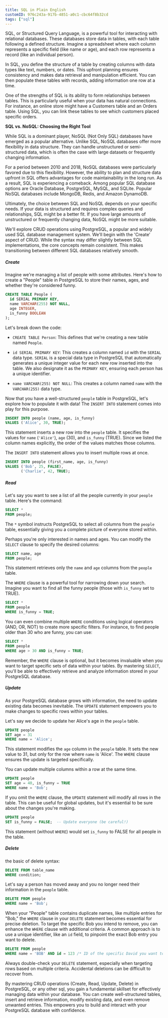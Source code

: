 ```yaml
---
title: SQL in Plain English
customID: 976c243a-917b-4851-a0c1-cbc64f8b32cd
tags: ["sql"]
---
```


SQL, or Structured Query Language, is a powerful tool for interacting with relational databases. These databases store data in tables, with each table following a defined structure. Imagine a spreadsheet where each column represents a specific field (like name or age), and each row represents a record (like an individual person).

In SQL, you define the structure of a table by creating columns with data types like text, numbers, or dates. This upfront planning ensures consistency and makes data retrieval and manipulation efficient. You can then populate these tables with records, adding information one row at a time.

One of the strengths of SQL is its ability to form relationships between tables. This is particularly useful when your data has natural connections. For instance, an online store might have a Customers table and an Orders table. Using SQL, you can link these tables to see which customers placed specific orders.

**SQL vs. NoSQL: Choosing the Right Tool**

While SQL is a dominant player, NoSQL (Not Only SQL) databases have emerged as a popular alternative. Unlike SQL, NoSQL databases offer more flexibility in data structure. They can handle unstructured or semi-structured data, which is often the case with large datasets or frequently changing information.

For a period between 2010 and 2018, NoSQL databases were particularly favored due to this flexibility. However, the ability to plan and structure data upfront in SQL offers advantages for code maintainability in the long run. As a result, SQL is experiencing a comeback. Among popular SQL database options are Oracle Database, PostgreSQL, MySQL, and SQLite. Popular NoSQL databases include MongoDB, Redis, and Amazon DynamoDB.

Ultimately, the choice between SQL and NoSQL depends on your specific needs. If your data is structured and requires complex queries and relationships, SQL might be a better fit. If you have large amounts of unstructured or frequently changing data, NoSQL might be more suitable.

We'll explore CRUD operations using PostgreSQL, a popular and widely used SQL database management system. We'll begin with the 'Create' aspect of CRUD. While the syntax may differ slightly between SQL implementations, the core concepts remain consistent. This makes transitioning between different SQL databases relatively smooth.

##### Create

Imagine we're managing a list of people with some attributes. Here's how to create a "People" table in PostgreSQL to store their names, ages, and whether they're considered funny.

```sql
CREATE TABLE People (
  id SERIAL PRIMARY KEY,
  name VARCHAR(255) NOT NULL,
  age INTEGER,
  is_funny BOOLEAN
);
```

Let's break down the code:

- `CREATE TABLE Person`: This defines that we're creating a new table named `People`.

- `id SERIAL PRIMARY KEY`: This creates a column named `id` with the `SERIAL` data type. `SERIAL` is a special data type in PostgreSQL that automatically generates a unique integer value for each new row inserted into the table. We also designate it as the `PRIMARY KEY`, ensuring each person has a unique identifier.
- `name VARCHAR(255) NOT NULL`: This creates a column named `name` with the `VARCHAR(255)` data type.

Now that you have a well-structured `people` table in PostgreSQL, let's explore how to populate it with data! The `INSERT INTO` statement comes into play for this purpose.

```sql
INSERT INTO people (name, age, is_funny)
VALUES ('Alice', 30, TRUE);
```

This statement inserts a new row into the `people` table. It specifies the values for `name` (`'Alice'`), `age` (30), and `is_funny` (TRUE). Since we listed the column names explicitly, the order of the values matches those columns.

The `INSERT INTO` statement allows you to insert multiple rows at once.

```sql
INSERT INTO people (first_name, age, is_funny)
VALUES ('Bob', 25, FALSE),
       ('Charlie', 42, TRUE);
```

##### Read

Let's say you want to see a list of all the people currently in your `people` table. Here's the command:

```sql
SELECT *
FROM people;
```

The `*` symbol instructs PostgreSQL to select all columns from the `people` table, essentially giving you a complete picture of everyone stored within.

Perhaps you're only interested in names and ages. You can modify the `SELECT` clause to specify the desired columns:

```sql
SELECT name, age
FROM people;
```

This statement retrieves only the `name` and `age` columns from the `people` table.

The `WHERE` clause is a powerful tool for narrowing down your search. Imagine you want to find all the funny people (those with `is_funny` set to TRUE).

```sql
SELECT *
FROM people
WHERE is_funny = TRUE;
```

You can even combine multiple `WHERE` conditions using logical operators (AND, OR, NOT) to create more specific filters. For instance, to find people older than 30 who are funny, you can use:

```sql
SELECT *
FROM people
WHERE age > 30 AND is_funny = TRUE;
```

Remember, the `WHERE` clause is optional, but it becomes invaluable when you want to target specific sets of data within your tables. By mastering `SELECT`, you'll be able to effectively retrieve and analyze information stored in your PostgreSQL database.

##### Update

As your PostgreSQL database grows with information, the need to update existing data becomes inevitable. The `UPDATE` statement empowers you to make changes to specific rows within your tables.

Let's say we decide to update her Alice's age in the `people` table.

```sql
UPDATE people
SET age = 31
WHERE name = 'Alice';
```

This statement modifies the `age` column in the `people` table. It sets the new value to 31, but only for the row where `name` is 'Alice'. The `WHERE` clause ensures the update is targeted specifically.

You can update multiple columns within a row at the same time.

```sql
UPDATE people
SET age = 40, is_funny = TRUE
WHERE name = 'Bob';
```

If you omit the `WHERE` clause, the `UPDATE` statement will modify all rows in the table. This can be useful for global updates, but it's essential to be sure about the changes you're making.

```sql
UPDATE people
SET is_funny = FALSE;  -- Update everyone (be careful!)
```

This statement (without `WHERE`) would set `is_funny` to FALSE for all people in the table.

##### Delete

the basic of delete syntax:

```sql
DELETE FROM table_name
WHERE condition;
```

Let's say a person has moved away and you no longer need their information in the `people` table.

```sql
DELETE FROM people
WHERE name = 'Bob';
```

When your "People" table contains duplicate names, like multiple entries for "Bob," the `WHERE` clause in your `DELETE` statement becomes essential for precise deletion. To target the specific Bob you intend to remove, you can enhance the `WHERE` clause with additional criteria. A common approach is to use a unique identifier, like an `id` field, to pinpoint the exact Bob entry you want to delete.

```sql
DELETE FROM people
WHERE name = 'BOB' AND id = 123 /* ID of the specific David you want to delete */;
```

Always double-check your `DELETE` statement, especially when targeting rows based on multiple criteria. Accidental deletions can be difficult to recover from.

By mastering CRUD operations (Create, Read, Update, Delete) in PostgreSQL, or any other sql, you gain a fundamental skillset for effectively managing data within your database. You can create well-structured tables, insert and retrieve information, modify existing data, and even remove unwanted entries. This empowers you to build and interact with your PostgreSQL database with confidence.
